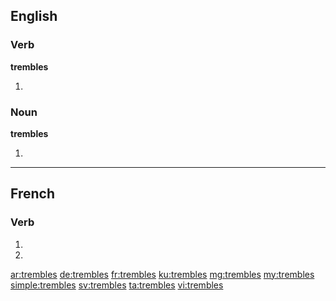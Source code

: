 {{also|tremblés}}
==English==

===Verb===
'''trembles'''

# {{en-third-person singular of|tremble}}

===Noun===
'''trembles'''

# {{plural of|tremble}}

----

==French==

===Verb===
{{fr-verb-form}}

# {{conjugation of|trembler||2|s|pres|ind|lang=fr}}
# {{conjugation of|trembler||2|s|pres|sub|lang=fr}}

[[ar:trembles]]
[[de:trembles]]
[[fr:trembles]]
[[ku:trembles]]
[[mg:trembles]]
[[my:trembles]]
[[simple:trembles]]
[[sv:trembles]]
[[ta:trembles]]
[[vi:trembles]]